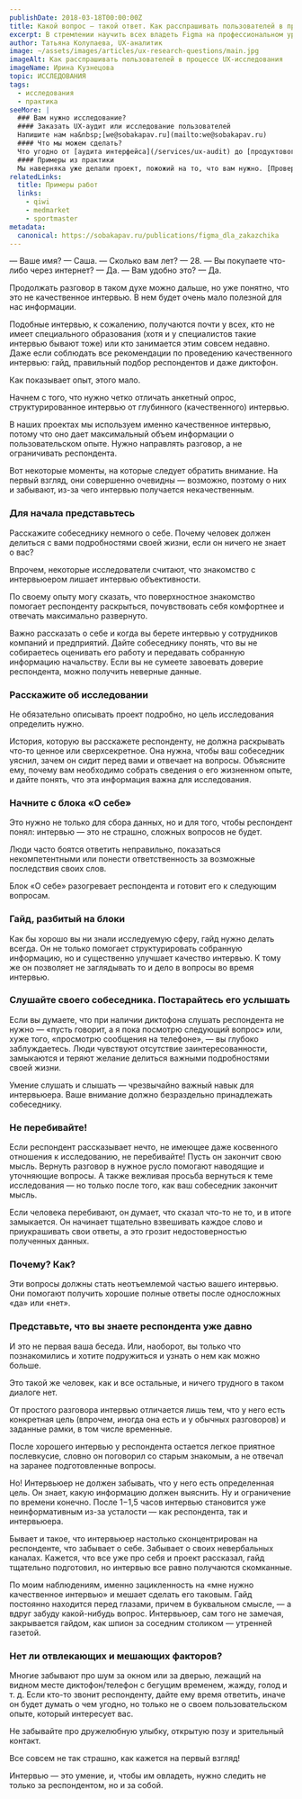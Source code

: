 ```yaml
---
publishDate: 2018-03-18T00:00:00Z
title: Какой вопрос — такой ответ. Как расспрашивать пользователей в процессе UX-исследования
excerpt: В стремлении научить всех владеть Figma на профессиональном уровне не забывайте о главных людях — тех, кто платят деньги, чтобы этого не уметь.
author: Татьяна Колупаева, UX-аналитик
image: ~/assets/images/articles/ux-research-questions/main.jpg
imageAlt: Как расспрашивать пользователей в процессе UX-исследования
imageName: Ирина Кузнецова
topic: ИССЛЕДОВАНИЯ
tags:
  - исследования
  - практика
seeMore: |
  ### Вам нужно исследование?
  #### Заказать UX-аудит или исследование пользователей
  Напишите нам на&nbsp;[we@sobakapav.ru](mailto:we@sobakapav.ru)
  #### Что мы можем сделать?
  Что угодно от [аудита интерфейса](/services/ux-audit) до [продуктового исследования](/services/research). 
  #### Примеры из практики
  Мы наверняка уже делали проект, пожожий на то, что вам нужно. [Проверьте](https://sobakapav.ru/portfolio).
relatedLinks:
  title: Примеры работ
  links:
    - qiwi
    - medmarket
    - sportmaster
metadata:
  canonical: https://sobakapav.ru/publications/figma_dla_zakazchika
---
```



— Ваше имя?
— Саша.
— Сколько вам лет?
— 28.
— Вы покупаете что-либо через интернет?
— Да.
— Вам удобно это?
— Да.

Продолжать разговор в таком духе можно дальше, но уже понятно, что это не качественное интервью. В нем будет очень мало полезной для нас информации.

Подобные интервью, к сожалению, получаются почти у всех, кто не имеет специального образования (хотя и у специалистов такие интервью бывают тоже) или кто занимается этим совсем недавно. Даже если соблюдать все рекомендации по проведению качественного интервью: гайд, правильный подбор респондентов и даже диктофон.

Как показывает опыт, этого мало.

Начнем с того, что нужно четко отличать анкетный опрос, структурированное интервью от глубинного (качественного) интервью.

В наших проектах мы используем именно качественное интервью, потому что оно дает максимальный объем информации о пользовательском опыте. Нужно направлять разговор, а не ограничивать респондента.

Вот некоторые моменты, на которые следует обратить внимание. На первый взгляд, они совершенно очевидны — возможно, поэтому о них и забывают, из-за чего интервью получается некачественным.

### Для начала представьтесь

Расскажите собеседнику немного о себе. Почему человек должен делиться с вами подробностями своей жизни, если он ничего не знает о вас?

Впрочем, некоторые исследователи считают, что знакомство с интервьюером лишает интервью объективности.

По своему опыту могу сказать, что поверхностное знакомство помогает респонденту раскрыться, почувствовать себя комфортнее и отвечать максимально развернуто.

Важно рассказать о себе и когда вы берете интервью у сотрудников компаний и предприятий. Дайте собеседнику понять, что вы не собираетесь оценивать его работу и передавать собранную информацию начальству. Если вы не сумеете завоевать доверие респондента, можно получить неверные данные.

### Расскажите об исследовании

Не обязательно описывать проект подробно, но цель исследования определить нужно.

История, которую вы расскажете респонденту, не должна раскрывать что-то ценное или сверхсекретное. Она нужна, чтобы ваш собеседник уяснил, зачем он сидит перед вами и отвечает на вопросы. Объясните ему, почему вам необходимо собрать сведения о его жизненном опыте, и дайте понять, что эта информация важна для исследования.

### Начните с блока «О себе»

Это нужно не только для сбора данных, но и для того, чтобы респондент понял: интервью — это не страшно, сложных вопросов не будет.

Люди часто боятся ответить неправильно, показаться некомпетентными или понести ответственность за возможные последствия своих слов.

Блок «О себе» разогревает респондента и готовит его к следующим вопросам.

### Гайд, разбитый на блоки

Как бы хорошо вы ни знали исследуемую сферу, гайд нужно делать всегда. Он не только помогает структурировать собранную информацию, но и существенно улучшает качество интервью. К тому же он позволяет не заглядывать то и дело в вопросы во время интервью.

### Слушайте своего собеседника. Постарайтесь его услышать

Если вы думаете, что при наличии диктофона слушать респондента не нужно — «пусть говорит, а я пока посмотрю следующий вопрос» или, хуже того, «просмотрю сообщения на телефоне», — вы глубоко заблуждаетесь. Люди чувствуют отсутствие заинтересованности, замыкаются и теряют желание делиться важными подробностями своей жизни.

Умение слушать и слышать — чрезвычайно важный навык для интервьюера. Ваше внимание должно безраздельно принадлежать собеседнику.

### Не перебивайте!

Если респондент рассказывает нечто, не имеющее даже косвенного отношения к исследованию, не перебивайте! Пусть он закончит свою мысль. Вернуть разговор в нужное русло помогают наводящие и уточняющие вопросы. А также вежливая просьба вернуться к теме исследования — но только после того, как ваш собеседник закончит мысль.

Если человека перебивают, он думает, что сказал что-то не то, и в итоге замыкается. Он начинает тщательно взвешивать каждое слово и приукрашивать свои ответы, а это грозит недостоверностью полученных данных.

### Почему? Как?

Эти вопросы должны стать неотъемлемой частью вашего интервью. Они помогают получить хорошие полные ответы после односложных «да» или «нет».

### Представьте, что вы знаете респондента уже давно

И это не первая ваша беседа. Или, наоборот, вы только что познакомились и хотите подружиться и узнать о нем как можно больше.

Это такой же человек, как и все остальные, и ничего трудного в таком диалоге нет.

От простого разговора интервью отличается лишь тем, что у него есть конкретная цель (впрочем, иногда она есть и у обычных разговоров) и заданные рамки, в том числе временные.

После хорошего интервью у респондента остается легкое приятное послевкусие, словно он поговорил со старым знакомым, а не отвечал на заранее подготовленные вопросы.

Но! Интервьюер не должен забывать, что у него есть определенная цель. Он знает, какую информацию должен выяснить. Ну и ограничение по времени конечно. После 1−1,5 часов интервью становится уже неинформативным из-за усталости — как респондента, так и интервьюера.

Бывает и такое, что интервьюер настолько сконцентрирован на респонденте, что забывает о себе. Забывает о своих невербальных каналах. Кажется, что все уже про себя и проект рассказал, гайд тщательно подготовил, но интервью все равно получаются скомканные.

По моим наблюдениям, именно зацикленность на «мне нужно качественное интервью» и мешает сделать его таковым. Гайд постоянно находится перед глазами, причем в буквальном смысле, — а вдруг забуду какой-нибудь вопрос. Интервьюер, сам того не замечая, закрывается гайдом, как шпион за соседним столиком — утренней газетой.

### Нет ли отвлекающих и мешающих факторов?

Многие забывают про шум за окном или за дверью, лежащий на видном месте диктофон/телефон с бегущим временем, жажду, голод и т. д. Если кто-то звонит респонденту, дайте ему время ответить, иначе он будет думать о чем угодно, но только не о своем пользовательском опыте, который интересует вас.

Не забывайте про дружелюбную улыбку, открытую позу и зрительный контакт.

Все совсем не так страшно, как кажется на первый взгляд!

Интервью — это умение, и, чтобы им овладеть, нужно следить не только за респондентом, но и за собой.





